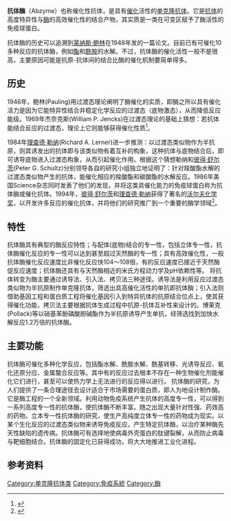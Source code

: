 {{refimprove|time=2009-11-10T05:28:29+00:00}}
'''抗体酶'''（Abzyme）也称催化性抗体，是具有[[催化|催化]]活性的[[单克隆抗体|单克隆抗体]]。它是[[抗体|抗体]]的高度特异性与[[酶|酶]]的高效催化性的结合产物，其实质是一类在可变区赋予了酶活性的免疫球蛋白。

抗体酶的历史可以追溯到[[莱纳斯·鲍林|莱纳斯·鲍林]]在1948年发的一篇论文。目前已有可催化10多种反应的抗体酶，例如[[酯|酯]]和[[酰胺|酰胺]]的水解。不过，抗体酶的催化活性一般不是很高，主要原因可能是抗原-抗体间的结合比酶的催化机制要简单得多。


==  历史  ==

1946年，鲍林(Pauling)用过渡态理论阐明了酶催化的实质，即酶之所以具有催化活力是因为它能特异性结合并稳定化学反应的过渡态（底物激态），从而降低反应能级。1969年杰奈克斯(William P. Jencks)在过渡态理论的基础上猜想：若抗体能结合反应的过渡态，理论上它则能够获得催化性质<ref>{{Cite web |url=http://www.dsch.univ.trieste.it/~benedetti/antibody_catalysis.htm |title=存档副本 |access-date=2018-03-20 |archive-date=2019-09-16 |archive-url=https://web.archive.org/web/20190916121926/http://www.dsch.univ.trieste.it/~benedetti/antibody_catalysis.htm |dead-url=no }}</ref>。

1984年[[理查德·勒纳|理查德·勒纳]](Richard A. Lerner)进一步推测：以过渡态类似物作为半抗原，则其诱发出的抗体即与该类似物有着互补的构象，这种抗体与底物结合后，即可诱导底物进入过渡态构象，从而引起催化作用。根据这个猜想勒纳和[[彼得·舒尔茨|彼得·舒尔茨]](Peter G. Schultz)分别领导各自的研究小组独立地证明了：针对羧酸酯水解的过渡态类似物产生的抗体，能催化相应的羧酸酯和碳酸酯的水解反应。1986年美国Science杂志同时发表了他们的发现，并将这类具催化能力的免疫球蛋白称为抗体酶或催化抗体。1994年，[[彼得·舒尔茨|彼得·舒尔茨]]和[[理查德·勒纳|理查德·勒纳]]获得了著名的[[沃尔夫化学奖|沃尔夫化学奖]]，以开发许多反应的催化抗体，并将他们的研究推广到一个重要的酶学领域<ref>{{Cite web |url=http://www2.lbl.gov/Science-Articles/Archive/Peter-Schultz-Wolf-Prize.html |title=存档副本 |access-date=2018-03-20 |archive-date=2020-11-29 |archive-url=https://web.archive.org/web/20201129200100/https://www2.lbl.gov/Science-Articles/Archive/Peter-Schultz-Wolf-Prize.html |dead-url=no }}</ref>。

==  特性  ==

抗体酶具有典型的酶反应特性；与配体(底物)结合的专一性，包括立体专一性，抗体酶催化反应的专一性可以达到甚至超过天然酶的专一性；具有高效催化性，一般抗体酶催化反应速度比非催化反应快104～108倍，有的反应速度已接近于天然酶促反应速度；抗体酶还具有与天然酶相近的米氏方程动力学及pH依赖性等。
将抗体转变为酶主要通过诱导法、引入法、拷贝法三种途径。诱导法是利用反应过渡态类似物为半抗原制作单克隆抗体，筛选出具高催化活性的单抗即抗体酶；引入法则借助基因工程和蛋白质工程将催化基因引入到特异抗体的抗原结合位点上，使其获得催化功能，拷贝法主要根据抗体生成过程中抗原-抗体互补性来设计的。博莱克(Pollack)等以硝基苯酚磷酸胆碱酯作为半抗原诱导产生单抗，经筛选找到加快水解反应1.2万倍的抗体酶。

==  主要功能  ==
{{medical}}
抗体酶可催化多种化学反应，包括酯水解、酰胺水解、酰基转移、光诱导反应、氧化还原分应、金属螯合反应等。其中有的反应过去根本不存在一种生物催化剂能催化它们进行，甚至可以使热力学上无法进行的反应得以进行。
抗体酶的研究，为人们提供了一条合理途径去设计适合于市场需要的蛋白质，即人为地设计制作酶。它是酶工程的一个全新领域。利用动物免疫系统产生抗体的高度专一性，可以得到一系列高度专一性的抗体酶，使抗体酶不断丰富。随之出现大量针对性强、药效高的药物。立本专一性抗体酶的研究，使生产高纯度立体专一性的药物成为现实。以某个生化反应的过渡态类似物来诱导免疫反应，产生特定抗体酶，以治疗某种酶先天性缺陷的遗传病。抗体酶可有选择地使病毒外壳蛋白的肽键裂解，从而防止病毒与靶细胞结合。抗体酶的固定化已获得成功，将大大地推进工业化进程。

== 参考资料 ==
{{reflist}}

{{抗逆转录病毒药物}}

[[Category:单克隆抗体类|Category:单克隆抗体类]]
[[Category:免疫系統|Category:免疫系統]]
[[Category:酶|Category:酶]]
